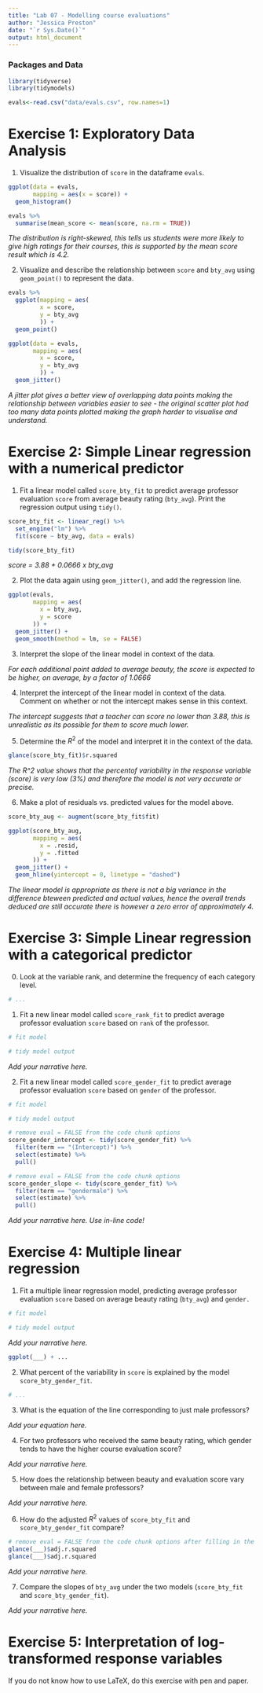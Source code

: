 ```yaml
---
title: "Lab 07 - Modelling course evaluations"
author: "Jessica Preston"
date: "`r Sys.Date()`"
output: html_document
---
```


### Packages and Data

```r
library(tidyverse)
library(tidymodels)

```


```r
evals<-read.csv("data/evals.csv", row.names=1)
```


# Exercise 1: Exploratory Data Analysis

1.  Visualize the distribution of `score` in the dataframe `evals`.

```r

ggplot(data = evals,
       mapping = aes(x = score)) +
  geom_histogram()

evals %>%
  summarise(mean_score <- mean(score, na.rm = TRUE))

```

*The distribution is right-skewed, this tells us students were more likely to give high ratings for their courses, this is supported by the mean score result which is 4.2.*

2.  Visualize and describe the relationship between `score` and `bty_avg` using `geom_point()` to represent the data. 

```r

evals %>%
  ggplot(mapping = aes(
         x = score,
         y = bty_avg
         )) +
  geom_point()

ggplot(data = evals,
       mapping = aes(
         x = score,
         y = bty_avg
         )) +
  geom_jitter()

```

*A jitter plot gives a better view of overlapping data points making the relationship between variables easier to see - the original scatter plot had too many data points plotted making the graph harder to visualise and understand.*

# Exercise 2: Simple Linear regression with a numerical predictor

1. Fit a linear model called `score_bty_fit` to predict average professor evaluation `score` from average beauty rating (`bty_avg`). Print the regression output using `tidy()`.

```r

score_bty_fit <- linear_reg() %>%
  set_engine("lm") %>%
  fit(score ~ bty_avg, data = evals)
```

```r

tidy(score_bty_fit)
```

*score = 3.88 + 0.0666 x bty_avg *

2. Plot the data again using `geom_jitter()`, and add the regression line.

```r

ggplot(evals,
       mapping = aes(
         x = bty_avg,
         y = score
       )) +
  geom_jitter() +
  geom_smooth(method = lm, se = FALSE)

```

3. Interpret the slope of the linear model in context of the data.

*For each additional point added to average beauty, the score is expected to be higher, on average, by a factor of 1.0666*

4. Interpret the intercept of the linear model in context of the data. Comment on whether or not the intercept makes sense in this context.

*The intercept suggests that a teacher can score no lower than 3.88, this is unrealistic as its possible for them to score much lower.*

5. Determine the $R^2$ of the model and interpret it in the context of the data.

```r

glance(score_bty_fit)$r.squared
```

*The R^2 value shows that the percentof variability in the response variable (score) is very low (3%) and therefore the model is not very accurate or precise.*

6. Make a plot of residuals vs. predicted values for the model above.

```r

score_bty_aug <- augment(score_bty_fit$fit)

ggplot(score_bty_aug,
       mapping = aes(
         x = .resid,
         y = .fitted
       )) +
  geom_jitter() +
  geom_hline(yintercept = 0, linetype = "dashed")
```

*The linear model is appropriate as there is not a big variance in the difference bteween predicted and actual values, hence the overall trends deduced are still accurate there is however a zero error of approximately 4.*

# Exercise 3: Simple Linear regression with a categorical predictor

0. Look at the variable rank, and determine the frequency of each category level.

```r
# ... 
```

1. Fit a new linear model called `score_rank_fit` to predict average professor evaluation `score` based on `rank` of the professor.

```r
# fit model

# tidy model output
```

*Add your narrative here.*

2. Fit a new linear model called `score_gender_fit` to predict average professor evaluation `score` based on `gender` of the professor. 

```r
# fit model

# tidy model output
```

```r
# remove eval = FALSE from the code chunk options
score_gender_intercept <- tidy(score_gender_fit) %>% 
  filter(term == "(Intercept)") %>%
  select(estimate) %>%
  pull()
```

```r
# remove eval = FALSE from the code chunk options
score_gender_slope <- tidy(score_gender_fit) %>% 
  filter(term == "gendermale") %>%
  select(estimate) %>%
  pull()
```

*Add your narrative here. Use in-line code!*

# Exercise 4: Multiple linear regression

1. Fit a multiple linear regression model, predicting average professor evaluation `score` based on average beauty rating (`bty_avg`) and `gender.`

```r
# fit model

# tidy model output
```

*Add your narrative here.*

```r
ggplot(___) + ...
```

2. What percent of the variability in `score` is explained by the model `score_bty_gender_fit`. 

```r
# ...
```


3. What is the equation of the line corresponding to just male professors?

*Add your equation here.*

4. For two professors who received the same beauty rating, which gender tends to have the higher course evaluation score?

*Add your narrative here.*

5. How does the relationship between beauty and evaluation score vary between male and female professors?

*Add your narrative here.*

6. How do the adjusted $R^2$ values of `score_bty_fit` and `score_bty_gender_fit` compare? 

```r
# remove eval = FALSE from the code chunk options after filling in the blanks
glance(___)$adj.r.squared
glance(___)$adj.r.squared
```

*Add your narrative here.*

7. Compare the slopes of `bty_avg` under the two models (`score_bty_fit` and `score_bty_gender_fit`).

*Add your narrative here.*

# Exercise 5: Interpretation of log-transformed response variables

If you do not know how to use LaTeX, do this exercise with pen and paper.
